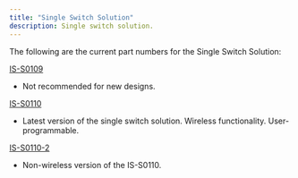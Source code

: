 ```yaml
---
title: "Single Switch Solution"
description: Single switch solution.
---
```


The following are the current part numbers for the Single Switch Solution:

[IS-S0109](/docs/solutions/single-switch-solution/is-s0109-user-manual/) <Badge text="NRND" variant="caution" />  
- Not recommended for new designs.

[IS-S0110](/docs/solutions/single-switch-solution/is-s0110-user-manual/) <Badge text="New" variant="success" />  
- Latest version of the single switch solution. Wireless functionality. User-programmable.

[IS-S0110-2](/docs/solutions/single-switch-solution/is-s0110-2-user-manual/) <Badge text="New" variant="success" />  
- Non-wireless version of the IS-S0110.
